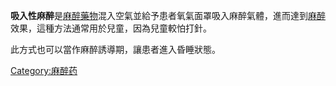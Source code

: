 {{medical}}
{{Unreferenced|time=2020-09-13T07:59:07+00:00}}

'''吸入性麻醉'''是[[麻醉藥物|麻醉藥物]]混入空氣並給予患者氧氣面罩吸入麻醉氣體，進而達到[[麻醉|麻醉]]效果，這種方法通常用於兒童，因為兒童較怕打針。

此方式也可以當作麻醉誘導期，讓患者進入昏睡狀態。

{{Med-stub}}
[[Category:麻醉药|Category:麻醉药]]